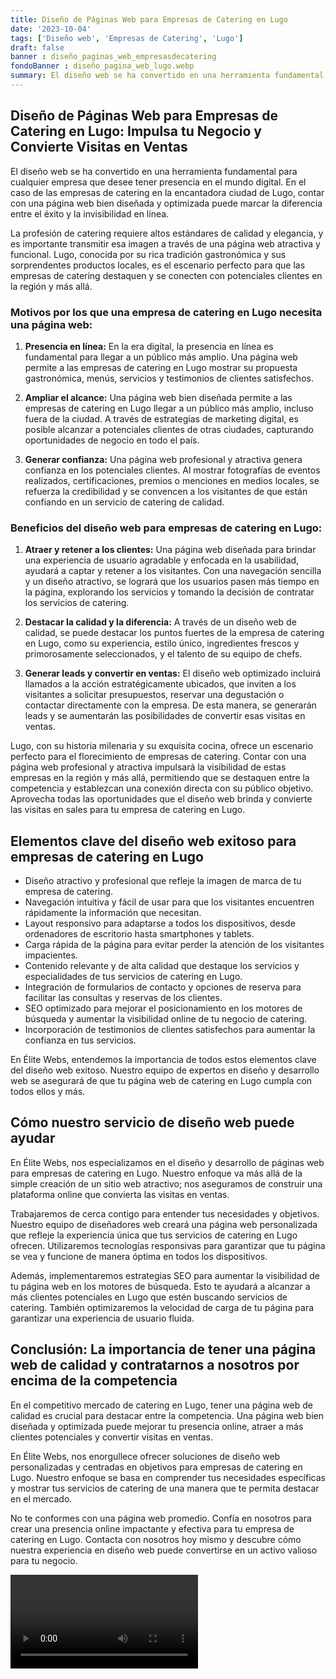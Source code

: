```yaml
---
title: Diseño de Páginas Web para Empresas de Catering en Lugo
date: '2023-10-04'
tags: ['Diseño web', 'Empresas de Catering', 'Lugo']
draft: false
banner : diseño_paginas_web_empresasdecatering
fondoBanner : diseño_pagina_web_lugo.webp
summary: El diseño web se ha convertido en una herramienta fundamental para cualquier empresa que desee tener presencia en el mundo digital. En el caso de las empresas de catering en la encantadora ciudad de Lugo, contar con una página web bien diseñada y optimizada puede marcar la diferencia entre el éxito y la invisibilidad en línea.
---
```


## **Diseño de Páginas Web para Empresas de Catering en Lugo: Impulsa tu Negocio y Convierte Visitas en Ventas**

El diseño web se ha convertido en una herramienta fundamental para cualquier empresa que desee tener presencia en el mundo digital. En el caso de las empresas de catering en la encantadora ciudad de Lugo, contar con una página web bien diseñada y optimizada puede marcar la diferencia entre el éxito y la invisibilidad en línea.

La profesión de catering requiere altos estándares de calidad y elegancia, y es importante transmitir esa imagen a través de una página web atractiva y funcional. Lugo, conocida por su rica tradición gastronómica y sus sorprendentes productos locales, es el escenario perfecto para que las empresas de catering destaquen y se conecten con potenciales clientes en la región y más allá.

### **Motivos por los que una empresa de catering en Lugo necesita una página web:**

1. **Presencia en línea:** En la era digital, la presencia en línea es fundamental para llegar a un público más amplio. Una página web permite a las empresas de catering en Lugo mostrar su propuesta gastronómica, menús, servicios y testimonios de clientes satisfechos.

2. **Ampliar el alcance:** Una página web bien diseñada permite a las empresas de catering en Lugo llegar a un público más amplio, incluso fuera de la ciudad. A través de estrategias de marketing digital, es posible alcanzar a potenciales clientes de otras ciudades, capturando oportunidades de negocio en todo el país.

3. **Generar confianza:** Una página web profesional y atractiva genera confianza en los potenciales clientes. Al mostrar fotografías de eventos realizados, certificaciones, premios o menciones en medios locales, se refuerza la credibilidad y se convencen a los visitantes de que están confiando en un servicio de catering de calidad.

### **Beneficios del diseño web para empresas de catering en Lugo:**

1. **Atraer y retener a los clientes:** Una página web diseñada para brindar una experiencia de usuario agradable y enfocada en la usabilidad, ayudará a captar y retener a los visitantes. Con una navegación sencilla y un diseño atractivo, se logrará que los usuarios pasen más tiempo en la página, explorando los servicios y tomando la decisión de contratar los servicios de catering.

2. **Destacar la calidad y la diferencia:** A través de un diseño web de calidad, se puede destacar los puntos fuertes de la empresa de catering en Lugo, como su experiencia, estilo único, ingredientes frescos y primorosamente seleccionados, y el talento de su equipo de chefs.

3. **Generar leads y convertir en ventas:** El diseño web optimizado incluirá llamados a la acción estratégicamente ubicados, que inviten a los visitantes a solicitar presupuestos, reservar una degustación o contactar directamente con la empresa. De esta manera, se generarán leads y se aumentarán las posibilidades de convertir esas visitas en ventas.

Lugo, con su historia milenaria y su exquisita cocina, ofrece un escenario perfecto para el florecimiento de empresas de catering. Contar con una página web profesional y atractiva impulsará la visibilidad de estas empresas en la región y más allá, permitiendo que se destaquen entre la competencia y establezcan una conexión directa con su público objetivo. Aprovecha todas las oportunidades que el diseño web brinda y convierte las visitas en sales para tu empresa de catering en Lugo.

<GifSeo />

<Cta />

## Elementos clave del diseño web exitoso para empresas de catering en Lugo

* Diseño atractivo y profesional que refleje la imagen de marca de tu empresa de catering.
* Navegación intuitiva y fácil de usar para que los visitantes encuentren rápidamente la información que necesitan.
* Layout responsivo para adaptarse a todos los dispositivos, desde ordenadores de escritorio hasta smartphones y tablets.
* Carga rápida de la página para evitar perder la atención de los visitantes impacientes.
* Contenido relevante y de alta calidad que destaque los servicios y especialidades de tus servicios de catering en Lugo.
* Integración de formularios de contacto y opciones de reserva para facilitar las consultas y reservas de los clientes.
* SEO optimizado para mejorar el posicionamiento en los motores de búsqueda y aumentar la visibilidad online de tu negocio de catering.
* Incorporación de testimonios de clientes satisfechos para aumentar la confianza en tus servicios.

En Élite Webs, entendemos la importancia de todos estos elementos clave del diseño web exitoso. Nuestro equipo de expertos en diseño y desarrollo web se asegurará de que tu página web de catering en Lugo cumpla con todos ellos y más.

## Cómo nuestro servicio de diseño web puede ayudar

En Élite Webs, nos especializamos en el diseño y desarrollo de páginas web para empresas de catering en Lugo. Nuestro enfoque va más allá de la simple creación de un sitio web atractivo; nos aseguramos de construir una plataforma online que convierta las visitas en ventas.

Trabajaremos de cerca contigo para entender tus necesidades y objetivos. Nuestro equipo de diseñadores web creará una página web personalizada que refleje la experiencia única que tus servicios de catering en Lugo ofrecen. Utilizaremos tecnologías responsivas para garantizar que tu página se vea y funcione de manera óptima en todos los dispositivos.

Además, implementaremos estrategias SEO para aumentar la visibilidad de tu página web en los motores de búsqueda. Esto te ayudará a alcanzar a más clientes potenciales en Lugo que estén buscando servicios de catering. También optimizaremos la velocidad de carga de tu página para garantizar una experiencia de usuario fluida.

## Conclusión: La importancia de tener una página web de calidad y contratarnos a nosotros por encima de la competencia

En el competitivo mercado de catering en Lugo, tener una página web de calidad es crucial para destacar entre la competencia. Una página web bien diseñada y optimizada puede mejorar tu presencia online, atraer a más clientes potenciales y convertir visitas en ventas.

En Élite Webs, nos enorgullece ofrecer soluciones de diseño web personalizadas y centradas en objetivos para empresas de catering en Lugo. Nuestro enfoque se basa en comprender tus necesidades específicas y mostrar tus servicios de catering de una manera que te permita destacar en el mercado.

No te conformes con una página web promedio. Confía en nosotros para crear una presencia online impactante y efectiva para tu empresa de catering en Lugo. Contacta con nosotros hoy mismo y descubre cómo nuestra experiencia en diseño web puede convertirse en un activo valioso para tu negocio.

<Video />

<CtaBot job='Empresas de Catering' city='Lugo'/>

<Gmaps query='Lugo+españa+maps' />